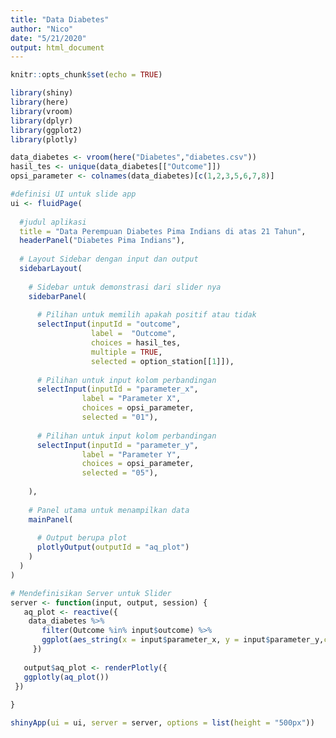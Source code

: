 ```yaml
---
title: "Data Diabetes"
author: "Nico"
date: "5/21/2020"
output: html_document
---
```


```r
knitr::opts_chunk$set(echo = TRUE)
```


```r
library(shiny)
library(here)
library(vroom)
library(dplyr)
library(ggplot2)
library(plotly)

```

```r
data_diabetes <- vroom(here("Diabetes","diabetes.csv"))
hasil_tes <- unique(data_diabetes[["Outcome"]])
opsi_parameter <- colnames(data_diabetes)[c(1,2,3,5,6,7,8)]

```


```r
#definisi UI untuk slide app
ui <- fluidPage(
  
  #judul aplikasi
  title = "Data Perempuan Diabetes Pima Indians di atas 21 Tahun",
  headerPanel("Diabetes Pima Indians"),
  
  # Layout Sidebar dengan input dan output
  sidebarLayout(
    
    # Sidebar untuk demonstrasi dari slider nya
    sidebarPanel(
    
      # Pilihan untuk memilih apakah positif atau tidak
      selectInput(inputId = "outcome",
                  label =  "Outcome",
                  choices = hasil_tes,
                  multiple = TRUE,
                  selected = option_station[[1]]),
      
      # Pilihan untuk input kolom perbandingan
      selectInput(inputId = "parameter_x",
                label = "Parameter X",
                choices = opsi_parameter,
                selected = "01"),
      
      # Pilihan untuk input kolom perbandingan
      selectInput(inputId = "parameter_y",
                label = "Parameter Y",
                choices = opsi_parameter,
                selected = "05"),      
      
    ),
    
    # Panel utama untuk menampilkan data
    mainPanel(
      
      # Output berupa plot
      plotlyOutput(outputId = "aq_plot")
    )
  )
)
```


```r
# Mendefinisikan Server untuk Slider
server <- function(input, output, session) {
   aq_plot <- reactive({
    data_diabetes %>% 
       filter(Outcome %in% input$outcome) %>% 
       ggplot(aes_string(x = input$parameter_x, y = input$parameter_y,colour = "Outcome")) +  geom_line() + labs(x = input$parameter_x,y =input$parameter_y,colour = "Outcome",title = "Pengaruh Diabetes") + theme_light()
     })
   
   output$aq_plot <- renderPlotly({
   ggplotly(aq_plot())
 })
 
}
```


```r
shinyApp(ui = ui, server = server, options = list(height = "500px"))
```